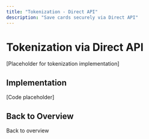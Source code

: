```yaml
---
title: "Tokenization - Direct API"
description: "Save cards securely via Direct API"
---
```


# Tokenization via Direct API

[Placeholder for tokenization implementation]

## Implementation

[Code placeholder]

## Back to Overview

<Card title="Direct API Overview" icon="arrow-left" href="/mock-direct-api/overview">
  Back to overview
</Card>

